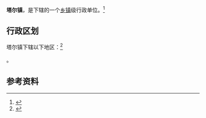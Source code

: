 {{中国乡级行政区|63/01/21/102/000}}

'''塔尔镇'''，是{{PRC admin/fullname|63/01/21/102/000|3}}下辖的一个[[乡镇|乡镇]]级行政单位。<ref>{{PRC admin/ref sgc|{{PRC admin/parent|63/01/21/102/000}}}}</ref>

== 行政区划 ==

塔尔镇下辖以下地区：<ref>{{PRC admin/ref sgc|63/01/21/102/000}}</ref>

{{PRC admin/children|63/01/21/102/000}}。

== 参考资料 ==

{{reflist}}

{{行政区划小作品}}
{{PRC admin/navcat|63/01/21/102/000}}